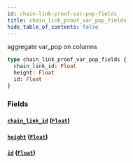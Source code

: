 ```yaml
---
id: chain-link-proof-var-pop-fields
title: chain_link_proof_var_pop_fields
hide_table_of_contents: false
---
```


aggregate var_pop on columns

```graphql
type chain_link_proof_var_pop_fields {
  chain_link_id: Float
  height: Float
  id: Float
}
```

### Fields

#### [`chain_link_id`](#) ([`Float`](/07-graphql/scalars/float))

#### [`height`](#) ([`Float`](/07-graphql/scalars/float))

#### [`id`](#) ([`Float`](/07-graphql/scalars/float))
